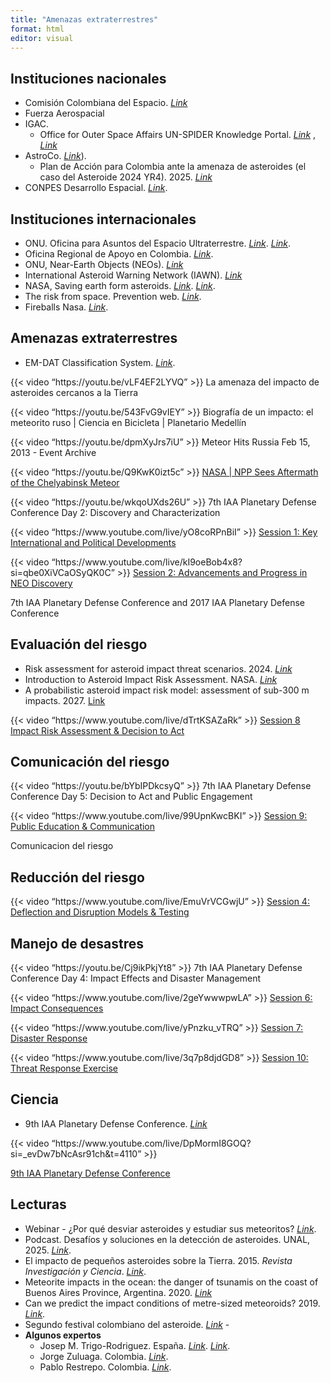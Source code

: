 ```yaml
---
title: "Amenazas extraterrestres"
format: html
editor: visual
---
```


## Instituciones nacionales

-   Comisión Colombiana del Espacio. [*Link*](https://cce.igac.gov.co/)
-   Fuerza Aerospacial
-   IGAC.
    -   Office for Outer Space Affairs UN-SPIDER Knowledge Portal. [*Link*](https://www.un-spider.org/es/network/regional-support-offices/oficina-regional-de-apoyo-en-colombia) , [*Link*](https://www.igac.gov.co/transparencia-y-acceso-a-la-informacion-publica/entidades/onu-spider)
-   AstroCo. [*Link*](https://astroco.org)).
    -   Plan de Acción para Colombia ante la amenaza de asteroides (el caso del Asteroide 2024 YR4). 2025. [*Link*](https://drive.usercontent.google.com/download?id=1eaYndepOM4IfbjZ3QHVqfWJnJ1AbTUpV&authuser=0&acrobatPromotionSource=GoogleDriveListView)
-   CONPES Desarrollo Espacial. [*Link*](http://cce.gov.co/prensa/Paginas/Politica-de-Desarrollo-Espacial-CONPES-3983.aspx).

## Instituciones internacionales

-   ONU. Oficina para Asuntos del Espacio Ultraterrestre. [*Link*](https://www.un-spider.org/). [*Link*](https://un-spider.org/sites/default/files/1_ONU_SPIDER_JCV.pdf).
-   Oficina Regional de Apoyo en Colombia. [*Link*](https://www.un-spider.org/es/network/regional-support-offices/oficina-regional-de-apoyo-en-colombia).
-   ONU, Near-Earth Objects (NEOs). [*Link*](https://www.unoosa.org/oosa/sk/ourwork/topics/neos/index.html#:~:text=A%20near%2DEarth%20object%20is,kilometres%2C%20of%20the%20Earth's%20orbit.)
-   International Asteroid Warning Network (IAWN). [*Link*](https://iawn.net/index.shtml)
-   NASA, Saving earth form asteroids. [*Link*](https://www.nasa.gov/feature/saving-earth-from-asteroids). [*Link*](https://ntrs.nasa.gov/api/citations/20180000805/downloads/20180000805.pdf).
-   The risk from space. Prevention web. [*Link*](https://www.preventionweb.net/files/11476_RichardCrowther2.pdf).
-   Fireballs Nasa. [*Link*](https://cneos.jpl.nasa.gov/fireballs/).

## Amenazas extraterrestres

-   EM-DAT Classification System. [*Link*](https://doc.emdat.be/docs/data-structure-and-content/disaster-classification-system/).

::: {layout-ncol="2"}
{{< video "https://youtu.be/vLF4EF2LYVQ" >}} La amenaza del impacto de asteroides cercanos a la Tierra

{{< video "https://youtu.be/543FvG9vIEY" >}} Biografía de un impacto: el meteorito ruso \| Ciencia en Bicicleta \| Planetario Medellín

{{< video "https://youtu.be/dpmXyJrs7iU" >}} Meteor Hits Russia Feb 15, 2013 - Event Archive

{{< video "https://youtu.be/Q9KwK0izt5c" >}} [NASA \| NPP Sees Aftermath of the Chelyabinsk Meteor ](https://youtu.be/Q9KwK0izt5c)
:::

::: {layout-ncol="2"}
{{< video "https://youtu.be/wkqoUXds26U" >}} 7th IAA Planetary Defense Conference Day 2: Discovery and Characterization

{{< video "https://www.youtube.com/live/yO8coRPnBiI" >}} [Session 1: Key International and Political Developments](https://www.youtube.com/live/yO8coRPnBiI)

{{< video "https://www.youtube.com/live/kI9oeBob4x8?si=qbe0XiVCaOSyQK0C" >}} [Session 2: Advancements and Progress in NEO Discovery](https://www.youtube.com/live/kI9oeBob4x8?si=qbe0XiVCaOSyQK0C)

7th IAA Planetary Defense Conference and 2017 IAA Planetary Defense Conference
:::

## Evaluación del riesgo

-   Risk assessment for asteroid impact threat scenarios. 2024. [*Link*](https://www.sciencedirect.com/science/article/pii/S0094576523006793)
-   Introduction to Asteroid Impact Risk Assessment. NASA. [*Link*](https://ntrs.nasa.gov/api/citations/20230001034/downloads/PDC23-ImpactRiskIntro-ReviewDraft-20230117.pdf)
-   A probabilistic asteroid impact risk model: assessment of sub-300 m impacts. 2027. [Link](https://www.sciencedirect.com/science/article/pii/S0019103516307126)

::: {layout-ncol="2"}
{{< video "https://www.youtube.com/live/dTrtKSAZaRk" >}} [Session 8 Impact Risk Assessment & Decision to Act](https://www.youtube.com/live/dTrtKSAZaRk)
:::

## Comunicación del riesgo

::: {layout-ncol="2"}
{{< video "https://youtu.be/bYbIPDkcsyQ" >}} 7th IAA Planetary Defense Conference Day 5: Decision to Act and Public Engagement

{{< video "https://www.youtube.com/live/99UpnKwcBKI" >}} [Session 9: Public Education & Communication](https://www.youtube.com/live/99UpnKwcBKI)

Comunicacion del riesgo
:::

## Reducción del riesgo

::: {layout-ncol="2"}
{{< video "https://www.youtube.com/live/EmuVrVCGwjU" >}} [Session 4: Deflection and Disruption Models & Testing](https://www.youtube.com/live/EmuVrVCGwjU)
:::

## Manejo de desastres

::: {layout-ncol="2"}
{{< video "https://youtu.be/Cj9ikPkjYt8" >}} 7th IAA Planetary Defense Conference Day 4: Impact Effects and Disaster Management

{{< video "https://www.youtube.com/live/2geYwwwpwLA" >}} [Session 6: Impact Consequences](https://www.youtube.com/live/2geYwwwpwLA)

{{< video "https://www.youtube.com/live/yPnzku_vTRQ" >}} [Session 7: Disaster Response](https://www.youtube.com/live/yPnzku_vTRQ)

{{< video "https://www.youtube.com/live/3q7p8djdGD8" >}} [Session 10: Threat Response Exercise](https://www.youtube.com/live/3q7p8djdGD8)
:::

## Ciencia

-   9th IAA Planetary Defense Conference. [*Link*](https://iaaspace.org/event/9th-iaa-planetary-defense-conference-2025/)

::: {layout-ncol="2"}
{{< video "https://www.youtube.com/live/DpMormI8GOQ?si=_evDw7bNcAsr91ch&t=4110" >}}

[9th IAA Planetary Defense Conference](https://www.youtube.com/live/DpMormI8GOQ?si=_evDw7bNcAsr91ch&t=4110)
:::

## Lecturas

-   Webinar - ¿Por qué desviar asteroides y estudiar sus meteoritos? [*Link*](https://www.youtube.com/watch?v=OcPstsPpeoM).
-   Podcast. Desafíos y soluciones en la detección de asteroides. UNAL, 2025. [*Link*](https://radio.unal.edu.co/detalle/desafios-y-soluciones-en-la-deteccion-de-asteroides).
-   El impacto de pequeños asteroides sobre la Tierra. 2015. *Revista Investigación y Ciencia*. [*Link*](https://www.investigacionyciencia.es/files/21228.pdf).
-   Meteorite impacts in the ocean: the danger of tsunamis on the coast of Buenos Aires Province, Argentina. 2020. [*Link*](https://doi.org/10.1007/s11069-020-04086-6)
-   Can we predict the impact conditions of metre-sized meteoroids? 2019. [*Link*](https://academic.oup.com/mnrasl/article/486/1/L69/5481033).
-   Segundo festival colombiano del asteroide. [*Link*](https://accefyn.com/microsites/nodos/astroco/ii-festival-colombiano-del-asteroide/) -
-   **Algunos expertos**
    -   Josep M. Trigo-Rodriguez. España. [*Link*](http://www.spmn.uji.es/ESP/trigo.html). [*Link*](https://scholar.google.com/citations?user=9zFTEQkAAAAJ&hl=en).
    -   Jorge Zuluaga. Colombia. [*Link*](https://scholar.google.com/citations?hl=en&user=qpGVqNwAAAAJ&view_op=list_works&sortby=pubdate).
    -   Pablo Restrepo. Colombia. [*Link*](https://scholar.google.com/citations?hl=en&user=c4zrU20AAAAJ&view_op=list_works&sortby=pubdate).